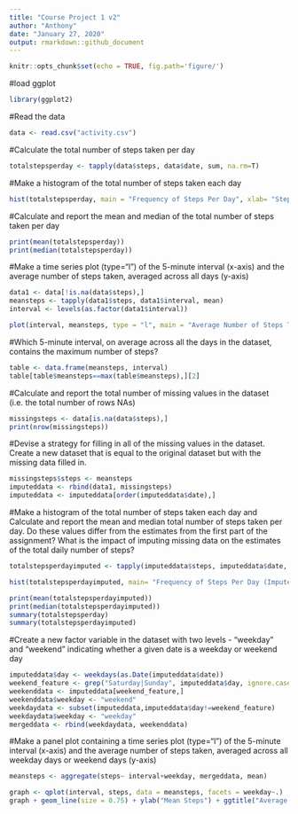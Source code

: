 ---
title: "Course Project 1 v2"
author: "Anthony"
date: "January 27, 2020"
output: rmarkdown::github_document
---

```{r setup, include=FALSE}
knitr::opts_chunk$set(echo = TRUE, fig.path='figure/')
```

#load ggplot
```{r}
library(ggplot2)
```

#Read the data
```{r}
data <- read.csv("activity.csv")
```

#Calculate the total number of steps taken per day
```{r}
totalstepsperday <- tapply(data$steps, data$date, sum, na.rm=T)
```

#Make a histogram of the total number of steps taken each day
```{r}
hist(totalstepsperday, main = "Frequency of Steps Per Day", xlab= "Steps Per Day", ylab="Frequency")
```

#Calculate and report the mean and median of the total number of steps taken per day
```{r}
print(mean(totalstepsperday))
print(median(totalstepsperday))
```

#Make a time series plot (type="l") of the 5-minute interval (x-axis) and the average number of steps taken, averaged across all days (y-axis)
```{r}
data1 <- data[!is.na(data$steps),]
meansteps <- tapply(data1$steps, data1$interval, mean)
interval <- levels(as.factor(data1$interval))
```
```{r}
plot(interval, meansteps, type = "l", main = "Average Number of Steps Taken Over Time", xlab = "Interval", ylab = "Mean Steps")
```

#Which 5-minute interval, on average across all the days in the dataset, contains the maximum number of steps?
```{r}
table <- data.frame(meansteps, interval)
table[table$meansteps==max(table$meansteps),][2]
```

#Calculate and report the total number of missing values in the dataset (i.e. the total number of rows NAs)
```{r}
missingsteps <- data[is.na(data$steps),]
print(nrow(missingsteps))
```

#Devise a strategy for filling in all of the missing values in the dataset. Create a new dataset that is equal to the original dataset but with the missing data filled in.
```{r}
missingsteps$steps <- meansteps
imputeddata <- rbind(data1, missingsteps)
imputeddata <- imputeddata[order(imputeddata$date),]
```

#Make a histogram of the total number of steps taken each day and Calculate and report the mean and median total number of steps taken per day. Do these values differ from the estimates from the first part of the assignment? What is the impact of imputing missing data on the estimates of the total daily number of steps?
```{r}
totalstepsperdayimputed <- tapply(imputeddata$steps, imputeddata$date, sum)
```
```{r}
hist(totalstepsperdayimputed, main= "Frequency of Steps Per Day (Imputed)", xlab= "Steps Per Day", ylab="Frequency")
```
```{r}
print(mean(totalstepsperdayimputed))
print(median(totalstepsperdayimputed))
summary(totalstepsperday)
summary(totalstepsperdayimputed)
```

#Create a new factor variable in the dataset with two levels - "weekday" and "weekend" indicating whether a given date is a weekday or weekend day
```{r}
imputeddata$day <- weekdays(as.Date(imputeddata$date))
weekend_feature <- grep("Saturday|Sunday", imputeddata$day, ignore.case = T)
weekenddata <- imputeddata[weekend_feature,]
weekenddata$weekday <- "weekend"
weekdaydata <- subset(imputeddata,imputeddata$day!=weekend_feature)
weekdaydata$weekday <- "weekday"
mergeddata <- rbind(weekdaydata, weekenddata)
```

#Make a panel plot containing a time series plot (type="l") of the 5-minute interval (x-axis) and the average number of steps taken, averaged across all weekday days or weekend days (y-axis)
```{r}
meansteps <- aggregate(steps~ interval+weekday, mergeddata, mean)
```
```{r}
graph <- qplot(interval, steps, data = meansteps, facets = weekday~.)
graph + geom_line(size = 0.75) + ylab("Mean Steps") + ggtitle("Average Number of Steps Taken")
```